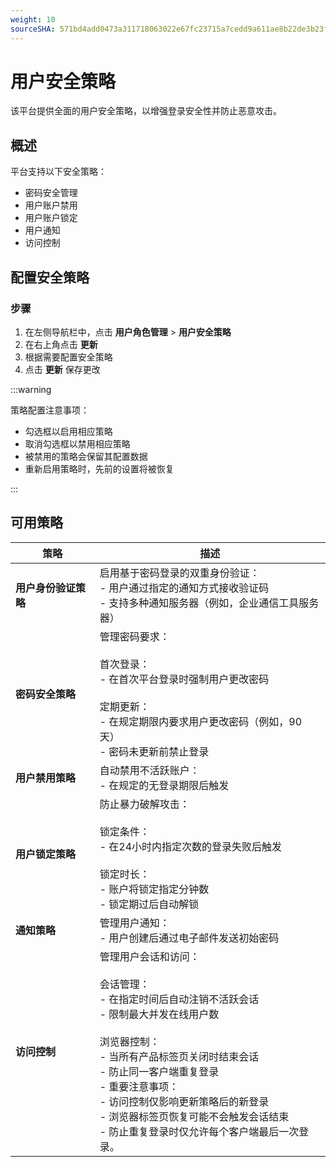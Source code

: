 ```yaml
---
weight: 10
sourceSHA: 571bd4add0473a311718063022e67fc23715a7cedd9a611ae8b22de3b23f9c16
---
```


# 用户安全策略

该平台提供全面的用户安全策略，以增强登录安全性并防止恶意攻击。

## 概述

平台支持以下安全策略：

- 密码安全管理
- 用户账户禁用
- 用户账户锁定
- 用户通知
- 访问控制

## 配置安全策略

### 步骤

1. 在左侧导航栏中，点击 **用户角色管理** > **用户安全策略**
2. 在右上角点击 **更新** 
3. 根据需要配置安全策略
4. 点击 **更新** 保存更改

:::warning

策略配置注意事项：

- 勾选框以启用相应策略
- 取消勾选框以禁用相应策略
- 被禁用的策略会保留其配置数据
- 重新启用策略时，先前的设置将被恢复

:::

## 可用策略

| 策略                           | 描述                                                                                                                                                                                                                                                                                                                                                                                                                                                                                                                                                                   |
| ------------------------------ | ----------------------------------------------------------------------------------------------------------------------------------------------------------------------------------------------------------------------------------------------------------------------------------------------------------------------------------------------------------------------------------------------------------------------------------------------------------------------------------------------------------------------------------------------------------------------------- |
| **用户身份验证策略**          | 启用基于密码登录的双重身份验证：<br />- 用户通过指定的通知方式接收验证码<br />- 支持多种通知服务器（例如，企业通信工具服务器）                                                                                                                                                                                                                                                                                                                                                                                                             |
| **密码安全策略**              | 管理密码要求：<br /><br />首次登录：<br />- 在首次平台登录时强制用户更改密码<br /><br />定期更新：<br />- 在规定期限内要求用户更改密码（例如，90天）<br />- 密码未更新前禁止登录                                                                                                                                                                                                                                                                                                                                                                                                                                          |
| **用户禁用策略**              | 自动禁用不活跃账户：<br />- 在规定的无登录期限后触发                                                                                                                                                                                                                                                                                                                                                                                                                                                                                                                  |
| **用户锁定策略**              | 防止暴力破解攻击：<br /><br />锁定条件：<br />- 在24小时内指定次数的登录失败后触发<br /><br />锁定时长：<br />- 账户将锁定指定分钟数<br />- 锁定期过后自动解锁                                                                                                                                                                                                                                                                                                                                                                                      |
| **通知策略**                  | 管理用户通知：<br />- 用户创建后通过电子邮件发送初始密码                                                                                                                                                                                                                                                                                                                                                                                                                                                                                                          |
| **访问控制**                  | 管理用户会话和访问：<br /><br />会话管理：<br />- 在指定时间后自动注销不活跃会话<br />- 限制最大并发在线用户数<br /><br />浏览器控制：<br />- 当所有产品标签页关闭时结束会话<br />- 防止同一客户端重复登录<br />- 重要注意事项：<br />- 访问控制仅影响更新策略后的新登录<br />- 浏览器标签页恢复可能不会触发会话结束<br />- 防止重复登录时仅允许每个客户端最后一次登录。 |
